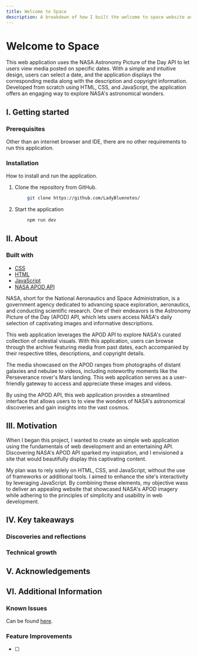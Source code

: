 ```yaml
---
title: Welcome to Space
description: A breakdown of how I built the welcome to space website and what I learned in the process.
---
```



# Welcome to Space

<Hero
  src="/Space.png"
  alt="Screenshot of Welcome to Space site."
  repo="https://github.com/LadyBluenotes/NASA"
  href="http://space.sarahgerrard.me/"
/>

This web application uses the NASA Astronomy Picture of the Day API to let users view media posted on specific dates. With a simple and intuitive design, users can select a date, and the application displays the corresponding media along with the description and copyright information. Developed from scratch using HTML, CSS, and JavaScript, the application offers an engaging way to explore NASA's astronomical wonders.

## I. Getting started

### Prerequisites

Other than an internet browser and IDE, there are no other requirements to run this application.

### Installation

How to install and run the application.

1. Clone the repository from GitHub.

```bash copy
        git clone https://github.com/LadyBluenotes/
 ```

2. Start the application

``` bash copy
        npm run dev
```

## II. About

### Built with

- [CSS](https://developer.mozilla.org/en-US/docs/Web/CSS)
- [HTML](https://developer.mozilla.org/en-US/docs/Web/HTML)
- [JavaScript](https://developer.mozilla.org/en-US/docs/Web/JavaScript)
- [NASA APOD API](https://api.nasa.gov/)

NASA, short for the National Aeronautics and Space Administration, is a government agency dedicated to advancing space exploration, aeronautics, and conducting scientific research. One of their endeavors is the Astronomy Picture of the Day (APOD) API, which lets users access NASA's daily selection of captivating images and informative descriptions.

This web application leverages the APOD API to explore NASA's curated collection of celestial visuals. With this application, users can browse through the archive featuring media from past dates, each accompanied by their respective titles, descriptions, and copyright details.

The media showcased on the APOD ranges from photographs of distant galaxies and nebulae to videos, including noteworthy moments like the Perseverance rover's Mars landing. This web application serves as a user-friendly gateway to access and appreciate these images and videos.

By using the APOD API, this web application provides a streamlined interface that allows users to to view the wonders of NASA's astronomical discoveries and gain insights into the vast cosmos.

## III. Motivation

When I began this project, I wanted to create an simple web application using the fundamentals of web development and an entertaining API. Discovering NASA's APOD API sparked my inspiration, and I envisioned a site that would beautifully display this captivating content.

My plan was to rely solely on HTML, CSS, and JavaScript, without the use of frameworks or additional tools. I aimed to enhance the site's interactivity by leveraging JavaScript. By combining these elements, my objective wass to deliver an appealing website that showcased NASA's APOD imagery while adhering to the principles of simplicity and usability in web development.

## IV. Key takeaways

### Discoveries and reflections


### Technical growth


## V. Acknowledgements



## VI. Additional Information



### Known Issues

Can be found [here]().

### Feature Improvements

- [ ]
````
